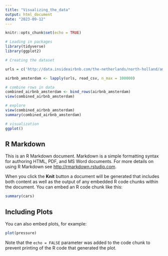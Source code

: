 ```yaml
---
title: "Visualizing_the_data"
output: html_document
date: "2023-09-12"
---
```


```r
knitr::opts_chunk$set(echo = TRUE)
```

```r
# Loading in packages
library(tidyverse)
library(ggplot2)

# Creating the dataset

urls = c('http://data.insideairbnb.com/the-netherlands/north-holland/amsterdam/2023-09-03/data/listings.csv.gz', 'http://data.insideairbnb.com/the-netherlands/north-holland/amsterdam/2023-09-03/data/calendar.csv.gz', 'http://data.insideairbnb.com/the-netherlands/north-holland/amsterdam/2023-09-03/data/reviews.csv.gz')

airbnb_amsterdam <- lapply(urls, read_csv, n_max = 100000)

# combine rows in data
combined_airbnb_amsterdam <- bind_rows(airbnb_amsterdam)
view(combined_airbnb_amsterdam)

# explore
view(combined_airbnb_amsterdam)
summary(combined_airbnb_amsterdam)

# visualization
ggplot()

```


## R Markdown

This is an R Markdown document. Markdown is a simple formatting syntax for authoring HTML, PDF, and MS Word documents. For more details on using R Markdown see <http://rmarkdown.rstudio.com>.

When you click the **Knit** button a document will be generated that includes both content as well as the output of any embedded R code chunks within the document. You can embed an R code chunk like this:

```r
summary(cars)
```

## Including Plots

You can also embed plots, for example:

```r
plot(pressure)
```

Note that the `echo = FALSE` parameter was added to the code chunk to prevent printing of the R code that generated the plot.
